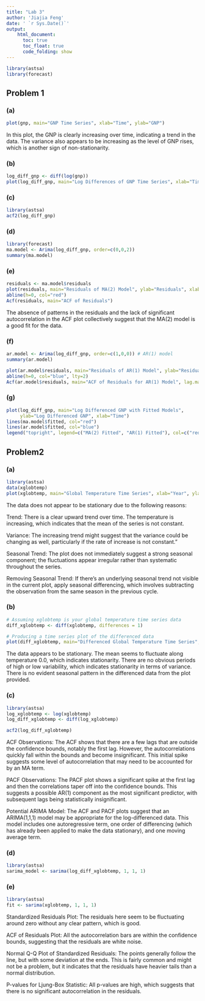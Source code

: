```yaml
---
title: "Lab 3"
author: 'Jiajia Feng'
date: ' `r Sys.Date()`'
output:
    html_document:
      toc: true
      toc_float: true
      code_folding: show
---
```

```r
library(astsa)
library(forecast)
```

## Problem 1

### (a)
```r
plot(gnp, main="GNP Time Series", xlab="Time", ylab="GNP")
```
In this plot, the GNP is clearly increasing over time, indicating a trend in the data. 
The variance also appears to be increasing as the level of GNP rises, which is another sign of non-stationarity.

### (b)
```r
log_diff_gnp <- diff(log(gnp))
plot(log_diff_gnp, main="Log Differences of GNP Time Series", xlab="Time", ylab="Log Difference of GNP")
```

### (c)
```r
library(astsa)
acf2(log_diff_gnp)
```

### (d)
```r
library(forecast)
ma.model <- Arima(log_diff_gnp, order=c(0,0,2))
summary(ma.model)
```
### (e)
```r
residuals <- ma.model$residuals
plot(residuals, main="Residuals of MA(2) Model", ylab="Residuals", xlab="Time")
abline(h=0, col="red")
Acf(residuals, main="ACF of Residuals")
```
The absence of patterns in the residuals and the lack of significant autocorrelation in the ACF plot collectively suggest that the MA(2) model is a good fit for the data.

### (f)
```r
ar.model <- Arima(log_diff_gnp, order=c(1,0,0)) # AR(1) model
summary(ar.model)
```
```r
plot(ar.model$residuals, main="Residuals of AR(1) Model", ylab="Residual", xlab="Time")
abline(h=0, col="blue", lty=2)
Acf(ar.model$residuals, main="ACF of Residuals for AR(1) Model", lag.max=20)

```

### (g)
```r
plot(log_diff_gnp, main="Log Differenced GNP with Fitted Models", 
     ylab="Log Differenced GNP", xlab="Time")
lines(ma.model$fitted, col="red")
lines(ar.model$fitted, col="blue")
legend("topright", legend=c("MA(2) Fitted", "AR(1) Fitted"), col=c("red", "blue"), lty=1)

```

## Problem2

### (a)
```r
library(astsa)
data(xglobtemp)
plot(xglobtemp, main="Global Temperature Time Series", xlab="Year", ylab="Temperature")
```
The data does not appear to be stationary due to the following reasons:

Trend: There is a clear upward trend over time. The temperature is increasing, which indicates that the mean of the series is not constant.

Variance: The increasing trend might suggest that the variance could be changing as well, particularly if the rate of increase is not constant."

Seasonal Trend:
The plot does not immediately suggest a strong seasonal component; the fluctuations appear irregular rather than systematic throughout the series.

Removing Seasonal Trend: 
If there's an underlying seasonal trend not visible in the current plot, apply seasonal differencing, which involves subtracting the observation from the same season 
in the previous cycle.

### (b)
```r
# Assuming xglobtemp is your global temperature time series data
diff_xglobtemp <- diff(xglobtemp, differences = 1)

# Producing a time series plot of the differenced data
plot(diff_xglobtemp, main="Differenced Global Temperature Time Series", xlab="Year", ylab="Differenced Temperature")

```
The data appears to be stationary.
The mean seems to fluctuate along temperature 0.0, which indicates stationarity.
There are no obvious periods of high or low variability, which indicates stationarity in terms of variance.
There is no evident seasonal pattern in the differenced data from the plot provided. 


### (c)
```r
library(astsa)
log_xglobtemp <- log(xglobtemp)
log_diff_xglobtemp <- diff(log_xglobtemp) 

acf2(log_diff_xglobtemp)

```
ACF Observations:
The ACF shows that there are a few lags that are outside the confidence bounds, notably the first lag. 
However, the autocorrelations quickly fall within the bounds and become insignificant. 
This initial spike suggests some level of autocorrelation that may need to be accounted for by an MA term.

PACF Observations:
The PACF plot shows a significant spike at the first lag and then the correlations taper off into the confidence bounds. 
This suggests a possible AR(1) component as the most significant predictor, with subsequent lags being statistically insignificant.

Potential ARIMA Model:
The ACF and PACF plots suggest that an ARIMA(1,1,1) model may be appropriate for the 
log-differenced data. This model includes one autoregressive term, one order of differencing 
(which has already been applied to make the data stationary), and one moving average term.

### (d)
```r
library(astsa)
sarima_model <- sarima(log_diff_xglobtemp, 1, 1, 1)
```

### (e)
```r
library(astsa)
fit <- sarima(xglobtemp, 1, 1, 1)
```
Standardized Residuals Plot: 
The residuals here seem to be fluctuating around zero without any clear pattern, which is good.

ACF of Residuals Plot:
All the autocorrelation bars are within the confidence bounds, suggesting that the residuals are white noise.

Normal Q-Q Plot of Standardized Residuals:
The points generally follow the line, but with some deviation at the ends. This is fairly common and might not be a problem, but it indicates that the residuals have heavier tails than a normal distribution.

P-values for Ljung-Box Statistic:
All p-values are high, which suggests that there is no significant autocorrelation in the residuals.
